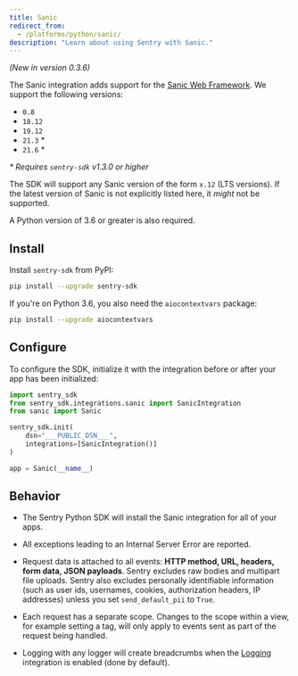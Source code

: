 ```yaml
---
title: Sanic
redirect_from:
  - /platforms/python/sanic/
description: "Learn about using Sentry with Sanic."
---
```


_(New in version 0.3.6)_

The Sanic integration adds support for the [Sanic Web Framework](https://sanicframework.org). We support the following versions:

- `0.8`
- `18.12`
- `19.12`
- `21.3` *
- `21.6` *

_* Requires `sentry-sdk` v1.3.0 or higher_

The SDK will support any Sanic version of the form `x.12` (LTS versions). If the latest version of Sanic is not explicitly listed here, it _might_ not be supported.

A Python version of 3.6 or greater is also required.

## Install

Install `sentry-sdk` from PyPI:

```bash
pip install --upgrade sentry-sdk
```

If you're on Python 3.6, you also need the `aiocontextvars` package:

```bash
pip install --upgrade aiocontextvars
```

## Configure

To configure the SDK, initialize it with the integration before or after your app has been initialized:

```python
import sentry_sdk
from sentry_sdk.integrations.sanic import SanicIntegration
from sanic import Sanic

sentry_sdk.init(
    dsn="___PUBLIC_DSN___",
    integrations=[SanicIntegration()]
)

app = Sanic(__name__)
```

## Behavior

- The Sentry Python SDK will install the Sanic integration for all of your apps.

- All exceptions leading to an Internal Server Error are reported.

- Request data is attached to all events: **HTTP method, URL, headers, form data, JSON payloads**. Sentry excludes raw bodies and multipart file uploads. Sentry also excludes personally identifiable information (such as user ids, usernames, cookies, authorization headers, IP addresses) unless you set `send_default_pii` to `True`.

- Each request has a separate scope. Changes to the scope within a view, for example setting a tag, will only apply to events sent as part of the request being handled.

- Logging with any logger will create breadcrumbs when
  the [Logging](/platforms/python/guides/logging/)
  integration is enabled (done by default).
